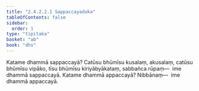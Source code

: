 ```yaml
---
title: "2.4.2.2.1 Sappaccayaduka"
tableOfContents: false
sidebar:
  order: 1
type: "tipitaka"
basket: "ab"
book: "dhs"
---
```



<DynamicBreadcrumb />

<Division number="1453" book="dhs">

<Paragraph number="2163" book="dhs">
Katame dhammā sappaccayā? Catūsu bhūmīsu kusalaṃ, akusalaṃ, catūsu bhūmīsu vipāko, tīsu bhūmīsu kiriyābyākataṃ, sabbañca rūpaṃ—  ime dhammā sappaccayā.
</Paragraph>

</Division>
<Division number="1454" book="dhs">

<Paragraph number="2164" book="dhs">
Katame dhammā appaccayā? Nibbānaṃ—  ime dhammā appaccayā.
</Paragraph>
</Division>